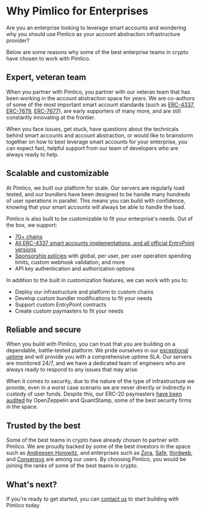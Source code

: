 # Why Pimlico for Enterprises

Are you an enterprise looking to leverage smart accounts and wondering why you should use Pimlico as your account abstraction infrastructure provider?

Below are some reasons why some of the best enterprise teams in crypto have chosen to work with Pimlico.

## Expert, veteran team

When you partner with Pimlico, you partner with our veteran team that has been working in the account abstraction space for years. We are co-authors of some of the most important smart account standards (such as [ERC-4337](https://eips.ethereum.org/EIPS/eip-4337), [ERC-7679](https://eips.ethereum.org/EIPS/eip-7679), [ERC-7677](https://eips.ethereum.org/EIPS/eip-7677)), are early supporters of many more, and are still constantly innovating at the frontier. 

When you face issues, get stuck, have questions about the technicals behind smart accounts and account abstraction, or would like to brainstorm together on how to best leverage smart accounts for your enterprise, you can expect fast, helpful support from our team of developers who are always ready to help.

## Scalable and customizable

At Pimlico, we built our platform for scale. Our servers are regularly load tested, and our bundlers have been designed to be handle many hundreds of user operations in parallel. This means you can build with confidence, knowing that your smart accounts will always be able to handle the load.

Pimlico is also built to be customizable to fit your enterprise's needs. Out of the box, we support:
- [70+ chains](/infra/platform/supported-chains)
- [All ERC-4337 smart accounts implementations, and all official EntryPoint versions](/permissionless/core/how-to/accounts/support)
- [Sponsorship policies](/infra/platform/sponsorship-policies) with global, per user, per user operation spending limits, custom webhook validation, and more
- API key authentication and authorization options

In addition to the built in customization features, we can work with you to:
- Deploy our infrastructure and platform to custom chains
- Develop custom bundler modifications to fit your needs
- Support custom EntryPoint contracts
- Create custom paymasters to fit your needs

## Reliable and secure

When you build with Pimlico, you can trust that you are building on a dependable, battle-tested platform. We pride ourselves in our [exceptional uptime](https://status.pimlico.io) and will provide you with a comprehensive uptime SLA. Our servers are monitored 24/7, and we have a dedicated team of engineers who are always ready to respond to any issues that may arise. 

When it comes to security, due to the nature of the type of infrastructure we provide, even in a worst case scenario we are never directly or indirectly in custody of user funds. Despite this, our ERC-20 paymasters [have been audited](/infra/paymaster/erc20-paymaster/faqs#has-pimlicos-erc-20-paymaster-been-audited) by OpenZeppelin and QuantStamp, some of the best security firms in the space.

## Trusted by the best

Some of the best teams in crypto have already chosen to partner with Pimlico. We are proudly backed by some of the best investors in the space such as [Andreesen Horowitz](https://a16zcrypto.com/), and enterprises such as [Zora](https://zora.co/), [Safe](https://safe.global), [thirdweb](https://thirdweb.com), and [Consensys](https://consensys.io/) are among our users. By choosing Pimlico, you would be joining the ranks of some of the best teams in crypto.

## What's next?

If you're ready to get started, you can [contact us](https://cal.com/team/pimlico/20min) to start building with Pimlico today.
